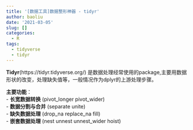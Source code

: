 ```yaml
---
title: '[数据工具]数据整形神器 - tidyr'
author: baoliu
date: '2021-03-05'
slug: []
categories:
  - R
tags:
  - tidyverse
  - tidyr
---
```




**Tidyr**(https://tidyr.tidyverse.org/) 是数据处理经常使用的package,主要用数据形状的改变，处理缺失值等，一般情况作为dplyr的上游处理步骤。  

**主要功能**：  
- **长宽数据转换** (pivot_longer pivot_wider)  
- **数据分割与合并** (separate unite)  
- **缺失数据处理** (drop_na replace_na fill)  
- **嵌套数据处理** (nest unnest unnest_wider hoist)  


```r

```


